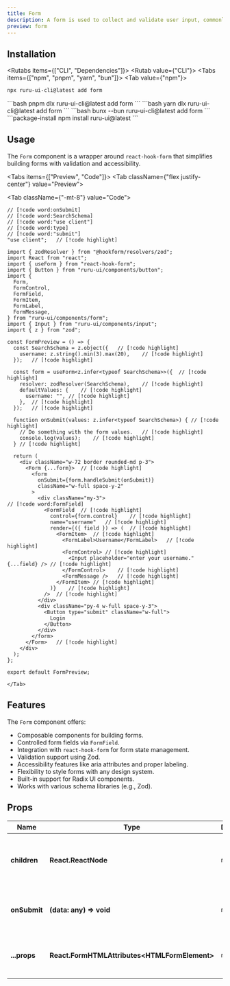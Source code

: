 ```yaml
---
title: Form
description: A form is used to collect and validate user input, commonly used in web applications.
preview: form
---
```



## Installation

<Rutabs items={["CLI", "Dependencies"]}>
<Rutab value={"CLI"}>
<Tabs items={["npm", "pnpm", "yarn", "bun"]}>
<Tab value={"npm"}>
```bash
npx ruru-ui-cli@latest add form
```
</Tab>
<Tab value={"pnpm"}>
```bash
pnpm dlx ruru-ui-cli@latest add form
```
</Tab>
<Tab value={"yarn"}>
```bash
yarn dlx ruru-ui-cli@latest add form
```
</Tab>
<Tab value={"bun"}>
```bash
bunx --bun ruru-ui-cli@latest add form
```
</Tab>
</Tabs>

</Rutab>
<Rutab value={"Dependencies"}>
```package-install
npm install ruru-ui@latest
```
</Rutab>
</Rutabs>

## Usage

The `Form` component is a wrapper around `react-hook-form` that simplifies building forms with validation and accessibility.

<Tabs items={["Preview", "Code"]}>
    <Tab className={"flex justify-center"} value="Preview">
      <div className="space-y-8">
        <FormPreview />
      </div>
    </Tab>
    <Tab className={"-mt-8"} value="Code">
```tsx
// [!code word:onSubmit]
// [!code word:SearchSchema]
// [!code word:"use client"]
// [!code word:type]
// [!code word:"submit"]
"use client";   // [!code highlight]

import { zodResolver } from "@hookform/resolvers/zod";
import React from "react";
import { useForm } from "react-hook-form";
import { Button } from "ruru-ui/components/button";
import {
  Form,
  FormControl,
  FormField,
  FormItem,
  FormLabel,
  FormMessage,
} from "ruru-ui/components/form";
import { Input } from "ruru-ui/components/input";
import { z } from "zod";

const FormPreview = () => {
  const SearchSchema = z.object({   // [!code highlight]
    username: z.string().min(3).max(20),    // [!code highlight]
  });   // [!code highlight]

  const form = useForm<z.infer<typeof SearchSchema>>({  // [!code highlight]
    resolver: zodResolver(SearchSchema),    // [!code highlight]
    defaultValues: {    // [!code highlight]
      username: "", // [!code highlight]
    },  // [!code highlight]
  });   // [!code highlight]

  function onSubmit(values: z.infer<typeof SearchSchema>) { // [!code highlight]
    // Do something with the form values.   // [!code highlight]
    console.log(values);    // [!code highlight]
  } // [!code highlight]

  return (
    <div className="w-72 border rounded-md p-3">
      <Form {...form}>  // [!code highlight]
        <form
          onSubmit={form.handleSubmit(onSubmit)}
          className="w-full space-y-2"
        >
          <div className="my-3">
// [!code word:FormField]
            <FormField  // [!code highlight]
              control={form.control}    // [!code highlight]
              name="username"   // [!code highlight]
              render={({ field }) => (  // [!code highlight]
                <FormItem>  // [!code highlight]
                  <FormLabel>Username</FormLabel>   // [!code highlight]
                  <FormControl> // [!code highlight]
                    <Input placeholder="enter your username." {...field} /> // [!code highlight]
                  </FormControl>    // [!code highlight]
                  <FormMessage />   // [!code highlight]
                </FormItem> // [!code highlight]
              )}    // [!code highlight]
            />  // [!code highlight]
          </div>
          <div className="py-4 w-full space-y-3">
            <Button type="submit" className="w-full">
              Login
            </Button>
          </div>
        </form>
      </Form>   // [!code highlight]
    </div>
  );
};

export default FormPreview;
```
    </Tab>
</Tabs>

## Features

The `Form` component offers:

- Composable components for building forms.
- Controlled form fields via `FormField`.
- Integration with `react-hook-form` for form state management.
- Validation support using Zod.
- Accessibility features like aria attributes and proper labeling.
- Flexibility to style forms with any design system.
- Built-in support for Radix UI components.
- Works with various schema libraries (e.g., Zod).

## Props

| Name          | Type                                             | Default | Description                                       |
| ------------- | ------------------------------------------------ | ------- | ------------------------------------------------- |
| **children**  | **React.ReactNode**                              | `null`  | Form content, including form fields and buttons.  |
| **onSubmit**  | **(data: any) => void**                          | `null`  | The function to handle form submission.           |
| **...props**  | **React.FormHTMLAttributes\<HTMLFormElement>**   | `null`  | Additional HTML attributes for the form element.  |
